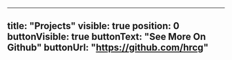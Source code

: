 ---
title: "Projects"
visible: true
position: 0
buttonVisible: true
buttonText: "See More On Github"
buttonUrl: "https://github.com/hrcg"
----